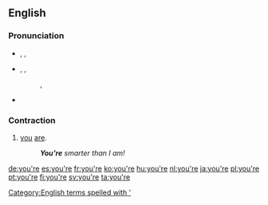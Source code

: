 ==English==

===Pronunciation===
* {{a|UK}} {{enPR|yôr}}, {{IPA|/jʊə(ɹ)/}}, {{SAMPA|/jU@r\/}}
*: {{rhymes|ɔː(r)}}
* {{a|US}} {{enPR|yôr}}, {{IPA|/jʊəɹ/}}, {{SAMPA|/jU@r\/}}
*: {{audio|en-us-you're.ogg|Audio (US) (1)}}, {{audio|en-us-you're2.ogg|Audio (US) (2)}}
*: {{rhymes|ʊə(r)}}
* {{homophones|yore}}

===Contraction===
{{en-cont}}

# [[you]] [[are]].
#: '''''You’re''' smarter than I am!''

[[Category:English terms spelled with ']]

[[de:you're]]
[[es:you're]]
[[fr:you're]]
[[ko:you're]]
[[hu:you're]]
[[nl:you're]]
[[ja:you're]]
[[pl:you're]]
[[pt:you're]]
[[fi:you're]]
[[sv:you're]]
[[ta:you're]]